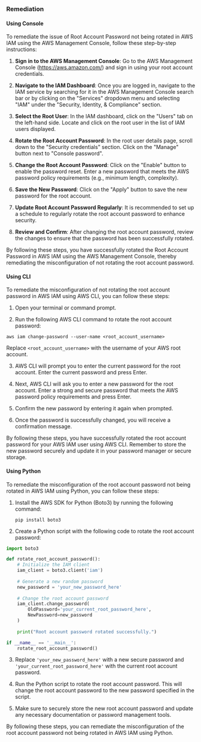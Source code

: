 ### Remediation

#### Using Console

To remediate the issue of Root Account Password not being rotated in AWS IAM using the AWS Management Console, follow these step-by-step instructions:

1. **Sign in to the AWS Management Console**: Go to the AWS Management Console (https://aws.amazon.com/) and sign in using your root account credentials.

2. **Navigate to the IAM Dashboard**: Once you are logged in, navigate to the IAM service by searching for it in the AWS Management Console search bar or by clicking on the "Services" dropdown menu and selecting "IAM" under the "Security, Identity, & Compliance" section.

3. **Select the Root User**: In the IAM dashboard, click on the "Users" tab on the left-hand side. Locate and click on the root user in the list of IAM users displayed.

4. **Rotate the Root Account Password**: In the root user details page, scroll down to the "Security credentials" section. Click on the "Manage" button next to "Console password". 

5. **Change the Root Account Password**: Click on the "Enable" button to enable the password reset. Enter a new password that meets the AWS password policy requirements (e.g., minimum length, complexity). 

6. **Save the New Password**: Click on the "Apply" button to save the new password for the root account.

7. **Update Root Account Password Regularly**: It is recommended to set up a schedule to regularly rotate the root account password to enhance security.

8. **Review and Confirm**: After changing the root account password, review the changes to ensure that the password has been successfully rotated.

By following these steps, you have successfully rotated the Root Account Password in AWS IAM using the AWS Management Console, thereby remediating the misconfiguration of not rotating the root account password.

#### Using CLI

To remediate the misconfiguration of not rotating the root account password in AWS IAM using AWS CLI, you can follow these steps:

1. Open your terminal or command prompt.

2. Run the following AWS CLI command to rotate the root account password:
```
aws iam change-password --user-name <root_account_username>
```
Replace `<root_account_username>` with the username of your AWS root account.

3. AWS CLI will prompt you to enter the current password for the root account. Enter the current password and press Enter.

4. Next, AWS CLI will ask you to enter a new password for the root account. Enter a strong and secure password that meets the AWS password policy requirements and press Enter.

5. Confirm the new password by entering it again when prompted.

6. Once the password is successfully changed, you will receive a confirmation message.

By following these steps, you have successfully rotated the root account password for your AWS IAM user using AWS CLI. Remember to store the new password securely and update it in your password manager or secure storage.

#### Using Python

To remediate the misconfiguration of the root account password not being rotated in AWS IAM using Python, you can follow these steps:

1. Install the AWS SDK for Python (Boto3) by running the following command:
   ```
   pip install boto3
   ```

2. Create a Python script with the following code to rotate the root account password:

```python
import boto3

def rotate_root_account_password():
    # Initialize the IAM client
    iam_client = boto3.client('iam')
    
    # Generate a new random password
    new_password = 'your_new_password_here'
    
    # Change the root account password
    iam_client.change_password(
        OldPassword='your_current_root_password_here',
        NewPassword=new_password
    )
    
    print("Root account password rotated successfully.")

if __name__ == '__main__':
    rotate_root_account_password()
```

3. Replace `'your_new_password_here'` with a new secure password and `'your_current_root_password_here'` with the current root account password.

4. Run the Python script to rotate the root account password. This will change the root account password to the new password specified in the script.

5. Make sure to securely store the new root account password and update any necessary documentation or password management tools.

By following these steps, you can remediate the misconfiguration of the root account password not being rotated in AWS IAM using Python.

